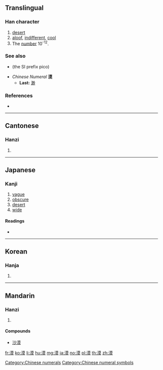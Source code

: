 ==Translingual==

===Han character===
{{Han char|rn=85|rad=水|as=11|sn=14|four=34134|canj=ETAK|ids=⿰氵⿳艹日大}}

# [[desert]]
# [[aloof]], [[indifferent]], [[cool]]
# The [[number]] 10<sup>-12</sup>.

===See also===
* {{l|mul|皮}} (the SI prefix pico)
* ''Chinese Numeral'' ''' 漠 '''
** '''Last:''' [[渺]]

===References===
* {{Han ref|kx=0646.130|dkj=18149|dj=1055.120|hdz=31694.050|uh=6F20|ud=28448|bh=BA7A|bd=47738}}

[[Category:Chinese numerals]]
[[Category:Chinese numeral symbols]]

----

==Cantonese==

===Hanzi===
{{yue-hanzi|jyut=|y=mok6}}

# {{defn|lang=yue|sort=水11}}

----

==Japanese==

===Kanji===
{{ja-kanji|grade=c|rs=水10}}

# [[vague]]
# [[obscure]]
# [[desert]]
# [[wide]]

====Readings====
* {{ja-readings|goon=[[まく]] (maku)|kanon=[[ばく]] (baku)|kun=[[すなはら]] (sunahara), [[ひろい]] (hiroi)|nanori=[[とう]] (tō), [[ひろ]] (hiro)}}

----

==Korean==

===Hanja===
{{ko-hanja|hangeul=막|eumhun=|rv=mak|mr=mak|y=mak}}

# {{defn|lang=ko|sort=水11}}

----

==Mandarin==

===Hanzi===
{{cmn-hanzi|pin=[[mò]] ([[mo4]])|wg=mo<sup>4</sup>}}

# {{defn|lang=cmn|sort=水11}}

====Compounds====
* [[沙漠]]

[[fr:漠]]
[[ko:漠]]
[[li:漠]]
[[hu:漠]]
[[mg:漠]]
[[ja:漠]]
[[no:漠]]
[[pl:漠]]
[[th:漠]]
[[zh:漠]]
